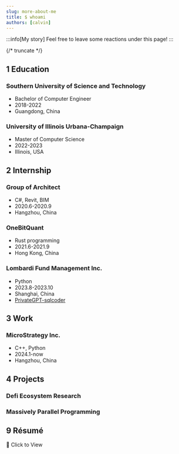 ```yaml
---
slug: more-about-me
title: $ whoami
authors: [calvin]
---
```


:::info[My story]
Feel free to leave some reactions under this page!
:::

{/* truncate */}

## 1 Education

### Southern University of Science and Technology

* Bachelor of Computer Engineer
* 2018-2022
* Guangdong, China

### University of Illinois Urbana-Champaign

* Master of Computer Science
* 2022-2023
* Illinois, USA

## 2 Internship

### Group of Architect

* C#, Revit, BIM
* 2020.6-2020.9
* Hangzhou, China

### OneBitQuant

* Rust programming
* 2021.6-2021.9
* Hong Kong, China

### Lombardi Fund Management Inc.

* Python
* 2023.8-2023.10
* Shanghai, China
* [PrivateGPT-sqlcoder](https://github.com/monkeyboiii/privateGPT-sqlcoder/)

## 3 Work

### MicroStrategy Inc.

* C++, Python
* 2024.1-now
* Hangzhou, China

## 4 Projects

### Defi Ecosystem Research

### Massively Parallel Programming

## 9 Résumé

<div style={{ marginTop: '0.5rem' }}>
  <Link
    to="/resume.pdf"
    target="_blank"
    rel="noopener noreferrer"
    className="button button--primary button--md"
  >
    📄 Click to View
  </Link>
</div>

